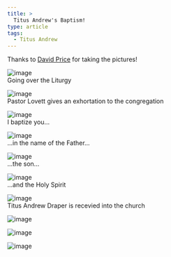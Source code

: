 ```yaml
---
title: >
  Titus Andrew's Baptism!
type: article
tags:
  - Titus Andrew
---
```


Thanks to [David Price](http://blackolivestudios.com/) for taking the pictures!

![image](/images/uploads/DSC_5255.jpg)  
Going over the Liturgy  
  
  

![image](/images/uploads/DSC_5278.jpg)  
Pastor Lovett gives an exhortation to the congregation  
  
  

![image](/images/uploads/DSC_5279.jpg)  
I baptize you…  
  
  

![image](/images/uploads/DSC_5280.jpg)  
...in the name of the Father…  
  
  

![image](/images/uploads/DSC_5281.jpg)  
...the son…  
  
  

![image](/images/uploads/DSC_5283.jpg)  
...and the Holy Spirit  
  
  

![image](/images/uploads/DSC_5284.jpg)  
Titus Andrew Draper is recevied into the church  
  
  

![image](/images/uploads/DSC_5285.jpg)  
  
  

![image](/images/uploads/DSC_5288.jpg)  
  
  

![image](/images/uploads/DSC_5290.jpg)
